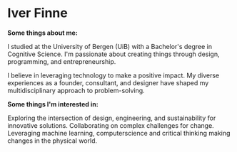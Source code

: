 # Iver Finne
**Some things about me:**

I studied at the University of Bergen (UiB) with a Bachelor's degree in Cognitive Science.
I'm passionate about creating things through design, programming, and entrepreneurship.

I believe in leveraging technology to make a positive impact.
My diverse experiences as a founder, consultant, and designer have shaped my multidisciplinary approach to problem-solving.

**Some things I'm interested in:**

Exploring the intersection of design, engineering, and sustainability for innovative solutions. Collaborating on complex challenges for change.
Leveraging machine learning, computerscience and critical thinking making changes in the physical world.
